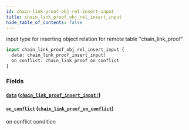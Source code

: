 ```yaml
---
id: chain-link-proof-obj-rel-insert-input
title: chain_link_proof_obj_rel_insert_input
hide_table_of_contents: false
---
```


input type for inserting object relation for remote table "chain_link_proof"

```graphql
input chain_link_proof_obj_rel_insert_input {
  data: chain_link_proof_insert_input!
  on_conflict: chain_link_proof_on_conflict
}
```

### Fields

#### [`data`](#) ([`chain_link_proof_insert_input!`](../inputs/chain-link-proof-insert-input))

#### [`on_conflict`](#) ([`chain_link_proof_on_conflict`](../inputs/chain-link-proof-on-conflict))

on conflict condition

